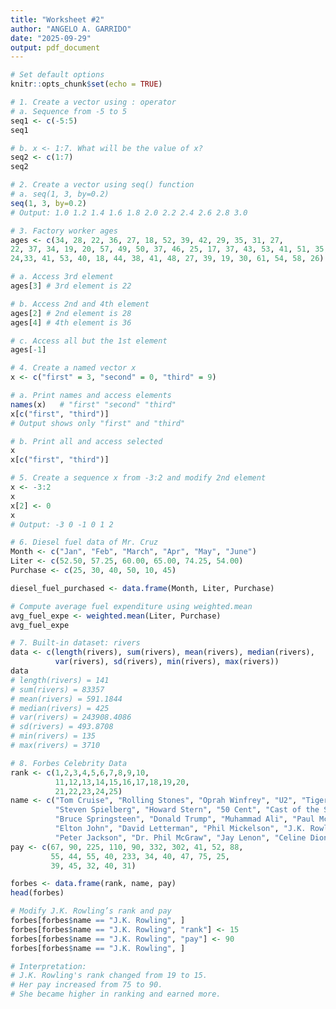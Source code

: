 ```yaml
---
title: "Worksheet #2"
author: "ANGELO A. GARRIDO"
date: "2025-09-29"
output: pdf_document
---
```


```r
# Set default options
knitr::opts_chunk$set(echo = TRUE)

# 1. Create a vector using : operator
# a. Sequence from -5 to 5
seq1 <- c(-5:5)
seq1

# b. x <- 1:7. What will be the value of x?
seq2 <- c(1:7)
seq2

# 2. Create a vector using seq() function
# a. seq(1, 3, by=0.2)
seq(1, 3, by=0.2)
# Output: 1.0 1.2 1.4 1.6 1.8 2.0 2.2 2.4 2.6 2.8 3.0

# 3. Factory worker ages
ages <- c(34, 28, 22, 36, 27, 18, 52, 39, 42, 29, 35, 31, 27,
22, 37, 34, 19, 20, 57, 49, 50, 37, 46, 25, 17, 37, 43, 53, 41, 51, 35,
24,33, 41, 53, 40, 18, 44, 38, 41, 48, 27, 39, 19, 30, 61, 54, 58, 26)

# a. Access 3rd element
ages[3] # 3rd element is 22

# b. Access 2nd and 4th element
ages[2] # 2nd element is 28
ages[4] # 4th element is 36

# c. Access all but the 1st element
ages[-1]

# 4. Create a named vector x
x <- c("first" = 3, "second" = 0, "third" = 9)

# a. Print names and access elements
names(x)   # "first" "second" "third"
x[c("first", "third")]
# Output shows only "first" and "third"

# b. Print all and access selected
x
x[c("first", "third")]

# 5. Create a sequence x from -3:2 and modify 2nd element
x <- -3:2
x
x[2] <- 0
x
# Output: -3 0 -1 0 1 2

# 6. Diesel fuel data of Mr. Cruz
Month <- c("Jan", "Feb", "March", "Apr", "May", "June")
Liter <- c(52.50, 57.25, 60.00, 65.00, 74.25, 54.00)
Purchase <- c(25, 30, 40, 50, 10, 45)

diesel_fuel_purchased <- data.frame(Month, Liter, Purchase)

# Compute average fuel expenditure using weighted.mean
avg_fuel_expe <- weighted.mean(Liter, Purchase)
avg_fuel_expe

# 7. Built-in dataset: rivers
data <- c(length(rivers), sum(rivers), mean(rivers), median(rivers),
          var(rivers), sd(rivers), min(rivers), max(rivers))
data
# length(rivers) = 141
# sum(rivers) = 83357
# mean(rivers) = 591.1844
# median(rivers) = 425
# var(rivers) = 243908.4086
# sd(rivers) = 493.8708
# min(rivers) = 135
# max(rivers) = 3710

# 8. Forbes Celebrity Data
rank <- c(1,2,3,4,5,6,7,8,9,10,
          11,12,13,14,15,16,17,18,19,20,
          21,22,23,24,25)
name <- c("Tom Cruise", "Rolling Stones", "Oprah Winfrey", "U2", "Tiger Woods",
          "Steven Spielberg", "Howard Stern", "50 Cent", "Cast of the Sopranos", "Dan Brown",
          "Bruce Springsteen", "Donald Trump", "Muhammad Ali", "Paul McCartney", "George Lucas",
          "Elton John", "David Letterman", "Phil Mickelson", "J.K. Rowling", "Brad Pitt",
          "Peter Jackson", "Dr. Phil McGraw", "Jay Lenon", "Celine Dion", "Kobe Bryant")
pay <- c(67, 90, 225, 110, 90, 332, 302, 41, 52, 88,
         55, 44, 55, 40, 233, 34, 40, 47, 75, 25,
         39, 45, 32, 40, 31)

forbes <- data.frame(rank, name, pay)
head(forbes)

# Modify J.K. Rowling’s rank and pay
forbes[forbes$name == "J.K. Rowling", ]
forbes[forbes$name == "J.K. Rowling", "rank"] <- 15
forbes[forbes$name == "J.K. Rowling", "pay"] <- 90
forbes[forbes$name == "J.K. Rowling", ]

# Interpretation:
# J.K. Rowling's rank changed from 19 to 15.
# Her pay increased from 75 to 90.
# She became higher in ranking and earned more.
```
